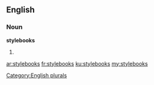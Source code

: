 ==English==

===Noun===
'''stylebooks'''

# {{plural of|[[stylebook]]}}

[[Category:English plurals]]

[[ar:stylebooks]]
[[fr:stylebooks]]
[[ku:stylebooks]]
[[my:stylebooks]]